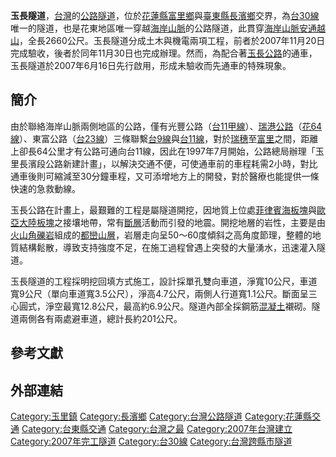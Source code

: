 {{Infobox tunnel
|name         = 玉長隧道<br><small>Yuchang Tunnel
|image        = Yuchang Tunnel.jpg
|caption      = 玉長隧道西口
|location     = {{flagicon|TWN}} [[海岸山脈|海岸山脈]][[安通越山|安通越山]]{{r|臺灣公路工程}}
|coordinates  = {{coord|23|15|58.68|N|121|22|17.88|E|type:landmark|display=title, inline}}
|route        = {{Jct|country=TWN|PH|30}}（[[玉長公路|玉長公路]]）{{r|臺灣公路工程}}{{r|公路通訊}}
|status       = 使用中
|start        = [[花蓮縣|花蓮縣]][[富里鄉|富里鄉]]
|end          = [[台東縣|台東縣]][[長濱鄉|長濱鄉]]{{r|臺灣公路工程}}
|startwork    = 2004年1月12日{{r|lihpao}}
|complete     = 2006年4月6日{{r|lihpao}}
|open         = 2007年6月16日{{r|臺灣公路工程}}{{r|公路通訊}}
|close        = 
|owner        = 
|cost         = [[新台幣|新台幣]]二十五億五千萬元{{r|lihpao}}
|owner        = {{ROC}}
|builder      = [[交通部公路總局|交通部公路總局]]第四區養護工程處玉里工務段{{r|公路通訊}}
|operator     = [[交通部公路總局|交通部公路總局]]第四區養護工程處{{r|thbu5}}
|traffic      = [[臺灣省道|省道]]
|character    = 
|toll         = 
|vpd          =
|construction = 
|length       = {{convert|2,660|m|0|ft}}{{r|臺灣公路工程}}{{r|公路通訊}}
|lanes        = 單孔雙向2線道{{r|公路通訊}}
|speed        = {{convert|50|km/h|0|ft}} {{r|libertytimes}}
|hielevation  = {{convert|994|m|0|ft}} {{r|ctta}}
|lowelevation = 
|height       = {{convert|4.7|m|0|ft}}{{r|臺灣公路工程}}
|width        = {{convert|10|m|0|ft}}{{r|臺灣公路工程}}
|diameter     = {{convert|12.8|m|0|ft}}{{r|臺灣公路工程}}
|grade        = {{fact|7%}}
}}
'''玉長隧道'''，[[台灣|台灣]]的[[台灣隧道#公路|公路隧道]]，位於[[花蓮縣|花蓮縣]][[富里鄉|富里鄉]]與[[臺東縣|臺東縣]][[長濱鄉|長濱鄉]]交界，為[[台30線|台30線]]唯一的隧道，也是花東地區唯一穿越[[海岸山脈|海岸山脈]]的公路隧道{{r|臺灣公路工程}}{{r|公路通訊}}，此貫穿[[海岸山脈|海岸山脈]][[安通越山|安通越山]]，全長2660公尺。玉長隧道分成土木與機電兩項工程，前者於2007年11月20日完成驗收，後者於同年11月30日也完成辦理{{r|臺灣公路工程}}。然而，為配合著[[玉長公路|玉長公路]]的通車，玉長隧道於2007年6月16日先行啟用，形成未驗收而先通車的特殊現象{{r|臺灣公路工程}}{{r|公路通訊}}。

== 簡介 ==
由於聯絡海岸山脈兩側地區的公路，僅有光豐公路（[[台11線#甲線|台11甲線]]）、[[瑞港公路|瑞港公路]]（[[花64線|花64線]]）、東富公路（[[台23線|台23線]]）三條聯繫[[台9線|台9線]]與[[台11線|台11線]]，對於[[瑞穗鄉|瑞穗]]至[[富里鄉|富里]]之間，距離上卻長64公里才有公路可通向台11線，因此在1997年7月開始，公路總局辦理「玉里長濱段公路新建計畫」，以解決交通不便，可使通車前的車程耗需2小時，對比通車後則可縮減至30分鐘車程，又可添增地方上的開發，對於醫療也能提供一條快速的急救動線{{r|臺灣公路工程}}{{r|公路通訊}}。

玉長公路在計畫上，最艱難的工程是屬隧道開挖，因地質上位處[[菲律賓海板塊|菲律賓海板塊]]與[[歐亞大陸板塊|歐亞大陸板塊]]之接壤地帶，常有[[斷層|斷層]]活動而引發的地震{{r|臺灣公路工程}}。開挖地層的岩性，主要是由[[火山角礫岩|火山角礫岩]]組成的[[都巒山層|都巒山層]]，岩層走向呈50～60度傾斜之高角度節理，整體的地質結構鬆散，導致支持強度不足，在施工過程曾遇上突發的大量湧水，迅速灌入隧道{{r|臺灣公路工程}}。

玉長隧道的工程採明挖回填方式施工，設計採單孔雙向車道，淨寬10公尺，車道寬9公尺（單向車道寬3.5公尺），淨高4.7公尺，兩側人行道寬1.1公尺{{r|臺灣公路工程}}。斷面呈三心圓式，淨空最寬12.8公尺，最高約6.9公尺{{r|臺灣公路工程}}。隧道內部全採鋼筋[[混凝土|混凝土]]襯砌。隧道兩側各有兩處避車道，總計長約201公尺{{r|臺灣公路工程}}。

== 參考文獻 ==
{{Reflist| refs=

<ref name="臺灣公路工程">{{cite web|url=http://www.thb.gov.tw/TM/Menus/Menu09/main0901/download/921/35/3501-2.pdf|title=臺灣公路工程 臺30線玉長隧道機電工程設計與施工案例介紹|author=吳進興、張世忠|publisher=公路總局|language=zh-tw|accessdate=2011-09-11（2014-06-14再閱）|date=2009年1月|archive-date=2013-05-20|archive-url=https://web.archive.org/web/20130520123654/http://www.thb.gov.tw/tm/Menus/Menu09/main0901/download/921/35/3501-2.pdf|dead-url=no}}</ref>

<ref name="ctta">{{cite web|language=zh-tw|url=http://www.ctta.org/FileUpload/ctta_7th/1-42.pdf|title=公路長隧道機電工程設計與施工-玉長隧道為例|author=|publisher=中華民國隧道協會|date=2008-05-28|accessdate=2014-06-14}}{{dead link|date=2018年3月 |bot=InternetArchiveBot |fix-attempted=yes }}</ref>

<ref name="libertytimes">{{cite news|url=http://www.libertytimes.com.tw/2008/new/may/28/today-north9.htm|title=玉長隧道速限 提升至50公里|author=楊宜中|publisher=自由時報|language=zh-tw|accessdate=2011-09-11（2014-06-14再閱）|date=2008-05-28|deadurl=yes|archiveurl=https://web.archive.org/web/20080531131016/http://www.libertytimes.com.tw/2008/new/may/28/today-north9.htm|archivedate=2008-05-31}}</ref>

<ref name="公路通訊">{{cite web|language=zh-tw|url=http://www.thb.gov.tw/TM/Menus/Menu09/main0903/main0903-3/261.pdf|title=公路通訊 玉長公路|author=|publisher=公路總局|date=2007-07-16|accessdate=2014-06-14|archive-date=2015-01-18|archive-url=https://web.archive.org/web/20150118113948/http://www.thb.gov.tw/tm/Menus/Menu09/main0903/main0903-3/261.pdf|dead-url=no}}</ref>

<ref name="thbu5">{{cite web|language=zh-tw|url=http://www.thbu5.gov.tw/tour_w/main_03_13.htm|title=公路逍遙遊 台30線玉長公路|author=|publisher=公路總局第四區養護工程處|date=|accessdate=2014-06-14|deadurl=yes|archiveurl=https://web.archive.org/web/20100801085017/http://www.thbu5.gov.tw/tour_w/main_03_13.htm|archivedate=2010-08-01}}</ref>

<ref name="lihpao">{{cite web|language=zh-tw|url=http://www.lihpao.com/?action-viewnews-itemid-81068|title=海岸山脈橫貫公路玉長隧道昨貫通|author=|publisher=台灣立報|date=2006-04-07|accessdate=2014-06-14}}</ref>

}}

== 外部連結 ==
{{Commons|Category:Yuchang Tunnel}}

[[Category:玉里鎮|Category:玉里鎮]]
[[Category:長濱鄉|Category:長濱鄉]]
[[Category:台灣公路隧道|Category:台灣公路隧道]]
[[Category:花蓮縣交通|Category:花蓮縣交通]]
[[Category:台東縣交通|Category:台東縣交通]]
[[Category:台灣之最|Category:台灣之最]]
[[Category:2007年台灣建立|Category:2007年台灣建立]]
[[Category:2007年完工隧道|Category:2007年完工隧道]]
[[Category:台30線|Category:台30線]]
[[Category:台灣跨縣市隧道|Category:台灣跨縣市隧道]]